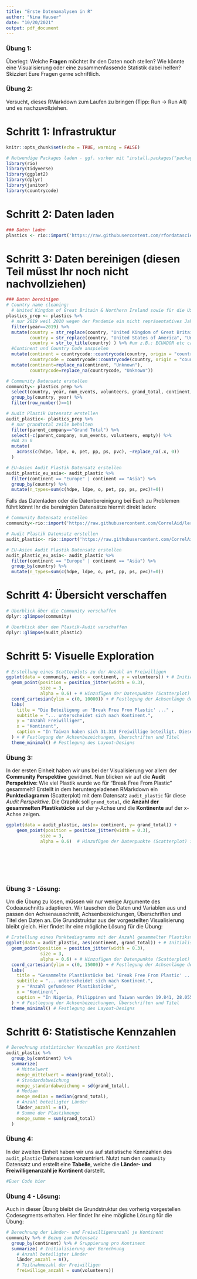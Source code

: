 ```yaml
---
title: "Erste Datenanalysen in R"
author: "Nina Hauser"
date: "10/20/2021"
output: pdf_document
---
```


### Übung 1: 
Überlegt: Welche **Fragen** möchtet Ihr den Daten noch stellen? Wie könnte eine Visualisierung oder eine zusammenfassende Statistik dabei helfen? Skizziert Eure Fragen gerne schriftlich.

### Übung 2:
Versucht, dieses RMarkdown zum Laufen zu bringen (Tipp: Run -> Run All) und es nachzuvollziehen.

# Schritt 1: Infrastruktur
```r
knitr::opts_chunk$set(echo = TRUE, warning = FALSE)

# Notwendige Packages laden - ggf. vorher mit "install.packages("package") installieren
library(rio)
library(tidyverse)
library(ggplot2)
library(dplyr)
library(janitor)
library(countrycode)
```

# Schritt 2: Daten laden
```r
### Daten laden
plastics <- rio::import('https://raw.githubusercontent.com/rfordatascience/tidytuesday/master/data/2021/2021-01-26/plastics.csv')
```




# Schritt 3: Daten bereinigen (diesen Teil müsst Ihr noch nicht nachvollziehen)
```r
### Daten bereinigen
# Country name cleaning: 
  # United Kingdom of Great Britain & Northern Ireland sowie für die USA
plastics_prep <- plastics %>%
  # nur 2019 weil 2020 wegen der Pandemie ein nicht repräsentatives Jahr ist
  filter(year==2019) %>%
  mutate(country = str_replace(country, "United Kingdom of Great Britain & Northern Ireland", "United Kingdom"),
         country = str_replace(country, "United States of America", "United States"),
         country = str_to_title(country) ) %>% #um z.B.: ECUADOR etc case ändern
  #Continent und Country Code anspielen
  mutate(continent = countrycode::countrycode(country, origin = "country.name", destination = "continent"),
         countrycode = countrycode::countrycode(country, origin = "country.name", destination = "iso3c")) %>%
  mutate(continent=replace_na(continent, "Unknown"),
         countrycode=replace_na(countrycode, "Unknown"))

# Community Datensatz erstellen
community<- plastics_prep %>%
  select(country, year, num_events, volunteers, grand_total, continent, countrycode) %>%
  group_by(country, year) %>%
  filter(row_number()==1)

# Audit Plastik Datensatz erstellen
audit_plastic<- plastics_prep %>%
  # nur grandtotal zeile behalten
  filter(parent_company=="Grand Total") %>%
  select(-c(parent_company, num_events, volunteers, empty)) %>%
  #NA zu 0
  mutate(
    across(c(hdpe, ldpe, o, pet, pp, ps, pvc), ~replace_na(.x, 0))
  )

# EU-Asien Audit Plastik Datensatz erstellen
audit_plastic_eu_asia<- audit_plastic %>%
  filter(continent == "Europe" | continent == "Asia") %>%
  group_by(country) %>%
  mutate(n_types=sum(c(hdpe, ldpe, o, pet, pp, ps, pvc)!=0))
```

Falls das Datenladen oder die Datenbereinigung bei Euch zu Problemen führt könnt Ihr die bereinigten Datensätze hiermit direkt laden:

```r
# Community Datensatz erstellen
community<-rio::import('https://raw.githubusercontent.com/CorrelAid/lernplattform/main/daten/community_perspective.csv')

# Audit Plastik Datensatz erstellen
audit_plastic<- rio::import('https://raw.githubusercontent.com/CorrelAid/lernplattform/main/daten/audit_perspective.csv')

# EU-Asien Audit Plastik Datensatz erstellen
audit_plastic_eu_asia<- audit_plastic %>%
  filter(continent == "Europe" | continent == "Asia") %>%
  group_by(country) %>%
  mutate(n_types=sum(c(hdpe, ldpe, o, pet, pp, ps, pvc)!=0))
```


# Schritt 4: Übersicht verschaffen
```r
# Überblick über die Community verschaffen
dplyr::glimpse(community)
```

```r
# Überblick über den Plastik-Audit verschaffen
dplyr::glimpse(audit_plastic)
```

# Schritt 5: Visuelle Exploration
```r
# Erstellung eines Scatterplots zu der Anzahl an Freiwilligen
ggplot(data = community, aes(x = continent, y = volunteers)) + # Initialisierung des ggplots mit Variablen
  geom_point(position = position_jitter(width = 0.3),
             size = 3,
             alpha = 0.6) + # Hinzufügen der Datenpunkte (Scatterplot) inkl. Stylingoptionen zur Positionierung, Punktegröße und Transparenz
  coord_cartesian(ylim = c(0, 10000)) + # Festlegung der Achsenlänge der y-Achse
  labs(
    title = "Die Beteiligung an 'Break Free From Plastic' ..." ,
    subtitle = "... unterscheidet sich nach Kontinent.",
    y = "Anzahl Freiwilliger",
    x = "Kontinent",
    caption = "In Taiwan haben sich 31.318 Freiwillige beteiligt. Diese Beoachtung \nwurde zur Lesbarkeit des Graphen ausgeklammert. \nDatenquelle: TidyTuesday und BFFP"
  ) + # Festlegung der Achsenbezeichungen, Überschriften und Titel
  theme_minimal() # Festlegung des Layout-Designs
```

### Übung 3:
In der ersten Einheit haben wir uns bei der Visualisierung vor allem der **Community Perspektive** gewidmet. Nun blicken wir auf die **Audit Perspektive**: Wie viel Plastik wurde wo für "Break Free From Plastic" gesammelt? Erstellt in dem heruntergeladenen RMarkdown ein **Punktediagramm** (Scatterplot) mit dem Datensatz `audit_plastic` für diese *Audit Perspektive*. Die Graphik soll `grand_total`, die **Anzahl der gesammelten Plastikstücke** auf der y-Achse und die **Kontinente** auf der x-Achse zeigen.

```r
ggplot(data = audit_plastic, aes(x= continent, y= grand_total)) +
    geom_point(position = position_jitter(width = 0.3),
             size = 3,
             alpha = 0.6)  # Hinzufügen der Datenpunkte (Scatterplot) inkl. Stylingoptionen zur Positionierung, Punktegröße und Transparenz

  
  
  
  
  
```

### Übung 3 - Lösung:
Um die Übung zu lösen, müssen wir nur wenige Argumente des Codeauschnitts adaptieren. Wir tauschen die Daten und Variablen aus und passen den Achsenausschnitt, Achsenbezeichungen, Überschriften und Titel den Daten an. Die Grundstruktur aus der vorgestellten Visualisierung bleibt gleich. Hier findet Ihr eine mögliche Lösung für die Übung:
```r
# Erstellung eines Punktediagramms mit der Anzahl gesammelter Plastikstücke pro Kontinent
ggplot(data = audit_plastic, aes(continent, grand_total)) + # Initialisierung des ggplots mit Variablen
  geom_point(position = position_jitter(width = 0.3),
             size = 3,
             alpha = 0.6) + # Hinzufügen der Datenpunkte (Scatterplot) inkl. Stylingoptionen zur Positionierung, Punktegröße und Transparenz
  coord_cartesian(ylim = c(0, 15000)) + # Festlegung der Achsenlänge der y-Achse
  labs(
    title = "Gesammelte Plastikstücke bei 'Break Free From Plastic' ..." ,
    subtitle = "... unterscheidet sich nach Kontinent.",
    y = "Anzahl gefundener Plastikstücke",
    x = "Kontinent",
    caption = "In Nigeria, Philippinen und Taiwan wurden 19.841, 28.055 und \n120.646 Plastikstücke gesammelt. Diese Beoachtungen \nwurden zur Lesbarkeit ausgeklammert."
  ) + # Festlegung der Achsenbezeichungen, Überschriften und Titel
  theme_minimal() # Festlegung des Layout-Designs
```

# Schritt 6: Statistische Kennzahlen
```r
# Berechnung statistischer Kennzahlen pro Kontinent
audit_plastic %>%
  group_by(continent) %>%
  summarize(
    # Mittelwert
    menge_mittelwert = mean(grand_total),
    # Standardabweichung
    menge_standardabweichung = sd(grand_total),
    # Median
    menge_median = median(grand_total),
    # Anzahl beteiligter Länder
    länder_anzahl = n(),
    # Summe der Plastikmenge
    menge_summe = sum(grand_total)
  )
```

### Übung 4:
In der zweiten Einheit haben wir uns auf statistische Kennzahlen des `audit_plastic`-Datensatzes konzentriert. Nutzt nun den `community` Datensatz und erstellt eine **Tabelle**, welche die **Länder- und Freiwilligenanzahl je Kontinent** darstellt.

```r
#Euer Code hier
```

### Übung 4 - Lösung:
Auch in dieser Übung bleibt die Grundstruktur des vorherig vorgestellen Codesegments erhalten. Hier findet Ihr eine mögliche Lösung für die Übung:
```r
# Berechnung der Länder- und Freiwilligenanzahl je Kontinent
community %>% # Bezug zum Datensatz
  group_by(continent) %>% # Gruppierung pro Kontinent
  summarize( # Initialisierung der Berechnung
    # Anzahl beteiligter Länder
    länder_anzahl = n(),
    # Teilnahmezahl der Freiwilligen
    freiwillige_anzahl = sum(volunteers))
```
